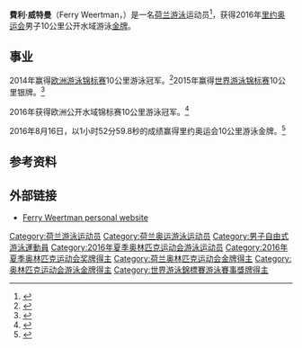 {{Infobox swimmer
| name           = Ferry Weertman
| image          = Campeão dos 10Km na Maratona Aquática (cropped ).jpg
| image_size     = <!-- Only for images narrower than 220 pixels -->
| alt            = 
| caption        = 
| fullname       = Ferry Weertman
| nicknames      = 
| national_team  = {{NED}}
| strokes        = [[自由式游泳|自由式游泳]]
| club           = 
| birth_date     = {{Birth date and age|1992|6|27|mf=y}}<ref name="swimcup">{{cite web |url=http://swimcup.nl/ferry-weertman/ |title=Ferry Weertman |first1= |last1= |date=18 March 2015 |publisher=Swim Cup Eindhoven |access-date=30 December 2015 |archive-date=2016-03-05 |archive-url=https://web.archive.org/web/20160305021551/http://swimcup.nl/ferry-weertman/ |dead-url=yes }}</ref>
| birth_place    = 荷兰[[纳尔登|纳尔登]]<ref name="swimcup" />
| death_date     =
| death_place    =
| height         = {{convert|1.89|m|ftin|abbr=on}}
| weight         = {{convert|86|kg|lb|abbr=on}}
| medaltemplates =
{{MedalSport | 男子游泳}}
{{MedalCountry | the {{NED}}}}
{{MedalCompetition|[[奥运会|奥运会]]}}
{{MedalGold|[[2016年奥运会|2016 里约]]|[[2016年夏季奧林匹克運動會男子10公里公開水域游泳比賽|10 km 公开水域]]}}
{{MedalCompetition | [[世界游泳锦标赛|世界游泳锦标赛]]}}
{{MedalGold |[[2017年世界游泳錦標賽|2017年 布達佩斯]]|[[2017年世界游泳錦標賽公開水域游泳比賽－男子10公里|10公里公開水域]]}}
{{MedalSilver | [[2015年世界游泳锦标赛|2015 喀山]] | [[2015年世界游泳锦标赛公开水域游泳比赛|10 km 公开水域]]}}
{{MedalSilver | 2015 喀山 | [[2015年世界游泳锦标赛公开水域游泳比赛|團體公開水域]]}}
{{MedalCompetition | [[欧洲游泳锦标赛|欧洲游泳锦标赛]]}}
{{MedalGold | [[2014年欧洲游泳锦标赛|2014 柏林]] | 10 km open water}}
{{MedalGold | 2014 柏林 | Team open water}}
{{MedalCompetition | [[欧洲公开水域锦标赛|欧洲公开水域锦标赛]]}}
{{MedalGold | 2016 Hoorn | 10 km open water}}
}}
'''費利·威特曼'''（Ferry Weertman，{{bd|1992年|6月27日||}}）是一名[[荷兰|荷兰]][[游泳|游泳]]运动员<ref>{{cite web |url=http://www.len.eu/Press/LEN%20-%20PR2-16%20LEN%20Awards%202015.aspx |title=LEN Awards 2015 |date=5 January 2016 |publisher=[[LEN|LEN]] |access-date=5 January 2016 |deadurl=yes |archiveurl=https://web.archive.org/web/20160203163014/http://www.len.eu/Press/LEN%20-%20PR2-16%20LEN%20Awards%202015.aspx |archivedate=2016-02-03 }}</ref>，获得2016年[[里约奥运会|里约奥运会]]男子10公里公开水域游泳[[金牌|金牌]]。

==事业==
2014年赢得[[欧洲游泳锦标赛|欧洲游泳锦标赛]]10公里游泳冠军。<ref>{{Cite news |title=Holland Keeps Rolling In Open Water At European Championships With Men’s 10K Win |work=[[Swimming_World|Swimming World]] |date=14 August 2014 |url=http://www.swimmingworldmagazine.com/news/holland-keeps-rolling-in-open-water-at-european-championships-with-mens-10k-win/ |accessdate=23 December 2015}}</ref>2015年赢得[[世界游泳锦标赛|世界游泳锦标赛]]10公里银牌。<ref>{{Cite news |title=Jordan Wilimovsky Wins Men’s 10K Open Water Race as USA Qualifies 2 to 2016 Rio Olympics |work=Swimming World |date=27 July 2015 |url=http://www.swimmingworldmagazine.com/news/jordan-wilimovsky-wins-mens-10k-open-water-race-as-usa-qualifies-2-to-2016-rio-olympics/ |accessdate=23 December 2015 |archive-date=2020-10-17 |archive-url=https://web.archive.org/web/20201017080033/https://www.swimmingworldmagazine.com/news/jordan-wilimovsky-wins-mens-10k-open-water-race-as-usa-qualifies-2-to-2016-rio-olympics/ |dead-url=no }}</ref>

2016年获得欧洲公开水域锦标赛10公里游泳冠军。<ref>{{cite web |url=https://swimswam.com/ferry-weertman-defends-european-10k-title-in-hoorn/ |title=Ferry Weertman defends European 10K title in Hoorn |first1=Braden |last1=Keith |date=July 10, 2016 |publisher=[[Swimswam|Swimswam]] |access-date=July 10, 2016 |archive-date=2020-11-08 |archive-url=https://web.archive.org/web/20201108122054/https://swimswam.com/ferry-weertman-defends-european-10k-title-in-hoorn/ |dead-url=no }}</ref>

2016年8月16日，以1小时52分59.8秒的成绩赢得里约奥运会10公里游泳金牌。<ref>{{cite web |url=http://sports.yahoo.com/news/rio-2016-weertman-snatches-victory-144309293.html |title=Rio 2016: Weertman snatches victory from Gianniotis in open water |date=August 16, 2016 |publisher=[[Yahoo|Yahoo]] |access-date=August 16, 2016 |archive-date=2018-08-09 |archive-url=https://web.archive.org/web/20180809215744/https://sports.yahoo.com/news/rio-2016-weertman-snatches-victory-144309293.html |dead-url=no }}</ref>

==参考资料==
{{Reflist}}

==外部链接==
*[https://web.archive.org/web/20160107040438/http://www.ferryweertman.nl/ferry.html Ferry Weertman personal website]


{{DEFAULTSORT:Weertman, Ferry}}
[[Category:荷兰游泳运动员|Category:荷兰游泳运动员]]
[[Category:荷兰奥运游泳运动员|Category:荷兰奥运游泳运动员]]
[[Category:男子自由式游泳運動員|Category:男子自由式游泳運動員]]
[[Category:2016年夏季奥林匹克运动会游泳运动员|Category:2016年夏季奥林匹克运动会游泳运动员]]
[[Category:2016年夏季奥林匹克运动会奖牌得主|Category:2016年夏季奥林匹克运动会奖牌得主]]
[[Category:荷兰奥林匹克运动会金牌得主|Category:荷兰奥林匹克运动会金牌得主]]
[[Category:奥林匹克运动会游泳金牌得主|Category:奥林匹克运动会游泳金牌得主]]
[[Category:世界游泳錦標賽游泳賽事獎牌得主|Category:世界游泳錦標賽游泳賽事獎牌得主]]